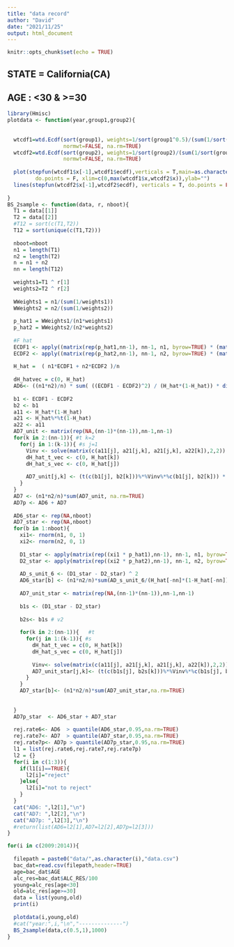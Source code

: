 ```yaml
---
title: "data record"
author: "David"
date: "2021/11/25"
output: html_document
---
```


```r
knitr::opts_chunk$set(echo = TRUE)

```
## STATE = California(CA)  
## AGE : <30 & >=30  
```r
library(Hmisc)
plotdata <- function(year,group1,group2){
  
  
  wtcdf1=wtd.Ecdf(sort(group1), weights=1/sort(group1^0.5)/(sum(1/sort(group1^0.5))), 
                  normwt=FALSE, na.rm=TRUE)
  wtcdf2=wtd.Ecdf(sort(group2), weights=1/sort(group2)/(sum(1/sort(group2))), 
                  normwt=FALSE, na.rm=TRUE)
  
  plot(stepfun(wtcdf1$x[-1],wtcdf1$ecdf),verticals = T,main=as.character(year),
         do.points = F, xlim=c(0,max(wtcdf1$x,wtcdf2$x)),ylab="")
  lines(stepfun(wtcdf2$x[-1],wtcdf2$ecdf), verticals = T, do.points = FALSE, col="red")
  
}
BS_2sample <- function(data, r, nboot){
  T1 = data[[1]]
  T2 = data[[2]]
  #T12 = sort(c(T1,T2))
  T12 = sort(unique(c(T1,T2)))
  
  nboot=nboot
  n1 = length(T1)
  n2 = length(T2)
  n = n1 + n2 
  nn = length(T12)
  
  weights1=T1 ^ r[1]
  weights2=T2 ^ r[2]
  
  WWeights1 = n1/(sum(1/weights1))
  WWeights2 = n2/(sum(1/weights2))
  
  p_hat1 = WWeights1/(n1*weights1)
  p_hat2 = WWeights2/(n2*weights2)
  
  #F hat
  ECDF1 <- apply((matrix(rep(p_hat1,nn-1), nn-1, n1, byrow=TRUE) * (matrix(rep(T1,nn-1), nn-1, n1, byrow=TRUE) <= matrix(rep(T12[-nn],n1), nn-1, n1, byrow=FALSE))), 1, sum) #F_hat1
  ECDF2 <- apply((matrix(rep(p_hat2,nn-1), nn-1, n2, byrow=TRUE) * (matrix(rep(T2,nn-1), nn-1, n2, byrow=TRUE) <= matrix(rep(T12[-nn],n2), nn-1, n2, byrow=FALSE))), 1, sum) #F_hat2
  
  H_hat =  ( n1*ECDF1 + n2*ECDF2 )/n
  
  dH_hatvec = c(0, H_hat)
  AD6<- ((n1*n2)/n) * sum( ((ECDF1 - ECDF2)^2) / (H_hat*(1-H_hat)) * diff(dH_hatvec))
  
  b1 <- ECDF1 - ECDF2      
  b2 <- b1                 
  a11 <- H_hat*(1-H_hat)   
  a21 <- H_hat%*%t(1-H_hat)
  a22 <- a11
  AD7_unit <- matrix(rep(NA,(nn-1)*(nn-1)),nn-1,nn-1)
  for(k in 2:(nn-1)){ #t k=2
    for(j in 1:(k-1)){ #s j=1
      Vinv <- solve(matrix(c(a11[j], a21[j,k], a21[j,k], a22[k]),2,2)) 
      dH_hat_t_vec <- c(0, H_hat[k])
      dH_hat_s_vec <- c(0, H_hat[j])
      
      AD7_unit[j,k] <- (t(c(b1[j], b2[k]))%*%Vinv%*%c(b1[j], b2[k])) * diff(dH_hat_s_vec) * diff(dH_hat_t_vec)
    }
  }
  AD7 <- (n1*n2/n)*sum(AD7_unit, na.rm=TRUE)  
  AD7p <- AD6 + AD7
  
  AD6_star <- rep(NA,nboot)
  AD7_star <- rep(NA,nboot)
  for(b in 1:nboot){
    xi1<- rnorm(n1, 0, 1)
    xi2<- rnorm(n2, 0, 1)
    
    D1_star <- apply(matrix(rep((xi1 * p_hat1),nn-1), nn-1, n1, byrow=TRUE) * ((matrix(rep(T1,nn-1), nn-1, n1, byrow=TRUE) <= matrix(rep(T12[-nn],n1), nn-1, n1, byrow=FALSE)) - H_hat[-nn]), 1, sum)
    D2_star <- apply(matrix(rep((xi2 * p_hat2),nn-1), nn-1, n2, byrow=TRUE) * ((matrix(rep(T2,nn-1), nn-1, n2, byrow=TRUE) <= matrix(rep(T12[-nn],n2), nn-1, n2, byrow=FALSE)) - H_hat[-nn]), 1, sum)
    
    AD_s_unit_6 <- (D1_star - D2_star) ^ 2
    AD6_star[b] <- (n1*n2/n)*sum(AD_s_unit_6/(H_hat[-nn]*(1-H_hat[-nn]))*diff(dH_hatvec), na.rm = TRUE)
    
    AD7_unit_star <- matrix(rep(NA,(nn-1)*(nn-1)),nn-1,nn-1)
    
    b1s <- (D1_star - D2_star)
    
    b2s<- b1s # v2
    
    for(k in 2:(nn-1)){   #t
      for(j in 1:(k-1)){ #s
        dH_hat_t_vec = c(0, H_hat[k])
        dH_hat_s_vec = c(0, H_hat[j])
        
        Vinv<- solve(matrix(c(a11[j], a21[j,k], a21[j,k], a22[k]),2,2))
        AD7_unit_star[j,k]<- (t(c(b1s[j], b2s[k]))%*%Vinv%*%c(b1s[j], b2s[k]))*diff(dH_hat_s_vec)*diff(dH_hat_t_vec)
      }
    }
    AD7_star[b]<- (n1*n2/n)*sum(AD7_unit_star,na.rm=TRUE)
    
    
  }
  AD7p_star  <- AD6_star + AD7_star
  
  rej.rate6<- AD6  > quantile(AD6_star,0.95,na.rm=TRUE)
  rej.rate7<- AD7  > quantile(AD7_star,0.95,na.rm=TRUE)
  rej.rate7p<- AD7p > quantile(AD7p_star,0.95,na.rm=TRUE)
  l1 = list(rej.rate6,rej.rate7,rej.rate7p)
  l2 = {}
  for(i in c(1:3)){
    if(l1[i]==TRUE){
      l2[i]="reject"
    }else{
      l2[i]="not to reject"
    }
  }
  cat("AD6: ",l2[1],"\n")
  cat("AD7: ",l2[2],"\n")
  cat("AD7p: ",l2[3],"\n")
  #return(list(AD6=l2[1],AD7=l2[2],AD7p=l2[3]))
}

for(i in c(2009:2014)){
  
  filepath = paste0("data/",as.character(i),"data.csv")
  bac_dat=read.csv(filepath,header=TRUE)
  age=bac_dat$AGE
  alc_res=bac_dat$ALC_RES/100 
  young=alc_res[age<30]
  old=alc_res[age>=30]
  data = list(young,old)
  print(i)
  
  plotdata(i,young,old)
  #cat("year:",i,"\n","--------------")
  BS_2sample(data,c(0.5,1),1000)
}






```

